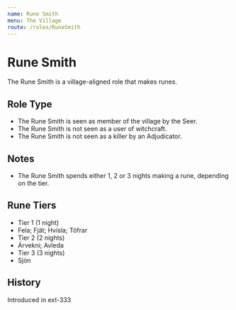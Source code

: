 ```yaml
---
name: Rune Smith
menu: The Village
route: /roles/RuneSmith
---
```



# Rune Smith

The Rune Smith is a village-aligned role that makes runes.

## Role Type

- The Rune Smith is seen as member of the village by the Seer.
- The Rune Smith is not seen as a user of witchcraft.
- The Rune Smith is not seen as a killer by an Adjudicator.

## Notes

- The Rune Smith spends either 1, 2 or 3 nights making a rune, depending on the tier.

## Rune Tiers

- Tier 1 (1 night)
- Fela; Fjät; Hvísla; Töfrar
- Tier 2 (2 nights)
- Árvekni; Avleda
- Tier 3 (3 nights)
- Sjón

## History

<Timeline lineColor="white">
  <Event interval="2019-07-02">Introduced in ext-333</Event>
</Timeline>
